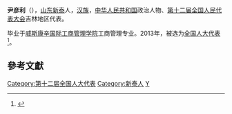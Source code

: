 '''尹彦利'''（{{bd|1960年||}}），[[山东|山东]][[新泰|新泰]]人，[[汉族|汉族]]，[[中华人民共和国|中华人民共和国]]政治人物、[[第十二届全国人民代表大会|第十二届全国人民代表大会]]吉林地区代表。

毕业于[[威斯康辛国际工商管理学院|威斯康辛国际工商管理学院]]工商管理专业。2013年，被选为[[全国人大代表|全国人大代表]]<ref>{{cite news|title=全国人大代表信息-尹彦利|url= http://210.82.31.1:8084/delegate/viewDelegate.action?dbid=120468|accessdate=2013-03-28|newspaper=全国人大网|archive-url=https://web.archive.org/web/20190214061628/http://www.npc.gov.cn/delegate/viewDelegate.action?dbid=120468|archive-date=2019-02-14|dead-url=yes}}</ref>。

==參考文獻==
{{reflist}}

{{DEFAULTSORT:Yin yanli}}
[[Category:第十二届全国人大代表|Category:第十二届全国人大代表]]
[[Category:新泰人|Category:新泰人]]
[[Category:尹姓|Y]]
{{中国政治人物小作品}}